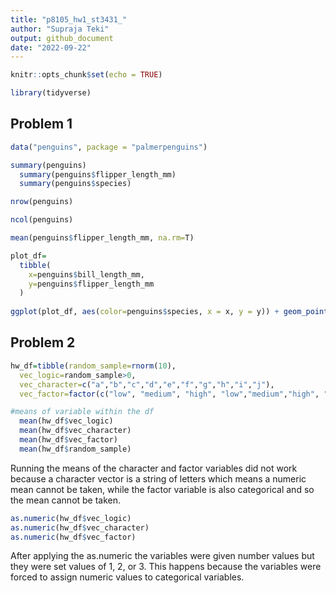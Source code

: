 ```yaml
---
title: "p8105_hw1_st3431_"
author: "Supraja Teki"
output: github_document
date: "2022-09-22"
---
```


```r
knitr::opts_chunk$set(echo = TRUE)
```

```r
library(tidyverse)
```

## Problem 1

```r
data("penguins", package = "palmerpenguins")

summary(penguins)
  summary(penguins$flipper_length_mm)
  summary(penguins$species)

nrow(penguins)

ncol(penguins)

mean(penguins$flipper_length_mm, na.rm=T)

```

```r
plot_df=
  tibble(
    x=penguins$bill_length_mm,
    y=penguins$flipper_length_mm
  )
  
ggplot(plot_df, aes(color=penguins$species, x = x, y = y)) + geom_point()
```

## Problem 2

```r
hw_df=tibble(random_sample=rnorm(10), 
  vec_logic=random_sample>0, 
  vec_character=c("a","b","c","d","e","f","g","h","i","j"), 
  vec_factor=factor(c("low", "medium", "high", "low","medium","high", "low","medium","high","low")) )

#means of variable within the df
  mean(hw_df$vec_logic)
  mean(hw_df$vec_character)
  mean(hw_df$vec_factor)
  mean(hw_df$random_sample)
```

Running the means of the character and factor variables did not work because a character vector is a string of letters which means a numeric mean cannot be taken, while the factor variable is also categorical and so the mean cannot be taken.  

```r
as.numeric(hw_df$vec_logic)
as.numeric(hw_df$vec_character)
as.numeric(hw_df$vec_factor)
```

After applying the as.numeric the variables were given number values but they were set values of 1, 2, or 3. This happens because the variables were forced to assign numeric values to categorical variables.   


